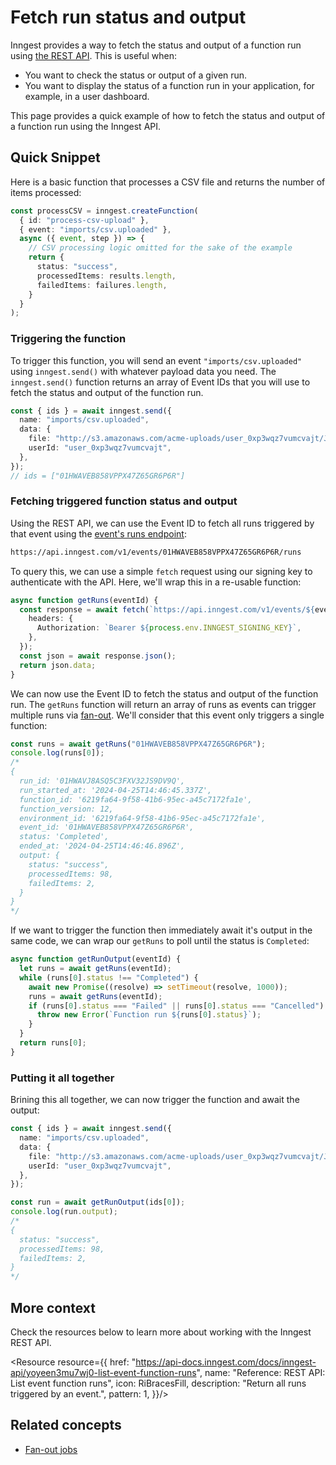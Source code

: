 

# Fetch run status and output

Inngest provides a way to fetch the status and output of a function run using [the REST API](https://api-docs.inngest.com/docs/inngest-api/1j9i5603g5768-introduction). This is useful when:

* You want to check the status or output of a given run.
* You want to display the status of a function run in your application, for example, in a user dashboard.

This page provides a quick example of how to fetch the status and output of a function run using the Inngest API.

## Quick Snippet

Here is a basic function that processes a CSV file and returns the number of items processed:

```typescript
const processCSV = inngest.createFunction(
  { id: "process-csv-upload" },
  { event: "imports/csv.uploaded" },
  async ({ event, step }) => {
    // CSV processing logic omitted for the sake of the example
    return {
      status: "success",
      processedItems: results.length,
      failedItems: failures.length,
    }
  }
);
```

### Triggering the function

To trigger this function, you will send an event `"imports/csv.uploaded"` using `inngest.send()` with whatever payload data you need. The `inngest.send()` function returns an array of Event IDs that you will use to fetch the status and output of the function run.

```typescript
const { ids } = await inngest.send({
  name: "imports/csv.uploaded",
  data: {
    file: "http://s3.amazonaws.com/acme-uploads/user_0xp3wqz7vumcvajt/JVLO6YWS42IXEIGO.csv",
    userId: "user_0xp3wqz7vumcvajt",
  },
});
// ids = ["01HWAVEB858VPPX47Z65GR6P6R"]
```

### Fetching triggered function status and output

Using the REST API, we can use the Event ID to fetch all runs triggered by that event using the [event's runs endpoint](https://api-docs.inngest.com/docs/inngest-api/yoyeen3mu7wj0-list-event-function-runs):

```bash
https://api.inngest.com/v1/events/01HWAVEB858VPPX47Z65GR6P6R/runs
```

To query this, we can use a simple `fetch` request using our signing key to authenticate with the API. Here, we'll wrap this in a re-usable function:

```typescript
async function getRuns(eventId) {
  const response = await fetch(`https://api.inngest.com/v1/events/${eventId}/runs`, {
    headers: {
      Authorization: `Bearer ${process.env.INNGEST_SIGNING_KEY}`,
    },
  });
  const json = await response.json();
  return json.data;
}
```

We can now use the Event ID to fetch the status and output of the function run. The `getRuns` function will return an array of runs as events can trigger multiple runs via [fan-out](/docs/guides/fan-out-jobs). We'll consider that this event only triggers a single function:

```typescript
const runs = await getRuns("01HWAVEB858VPPX47Z65GR6P6R");
console.log(runs[0]);
/*
{
  run_id: '01HWAVJ8ASQ5C3FXV32JS9DV9Q',
  run_started_at: '2024-04-25T14:46:45.337Z',
  function_id: '6219fa64-9f58-41b6-95ec-a45c7172fa1e',
  function_version: 12,
  environment_id: '6219fa64-9f58-41b6-95ec-a45c7172fa1e',
  event_id: '01HWAVEB858VPPX47Z65GR6P6R',
  status: 'Completed',
  ended_at: '2024-04-25T14:46:46.896Z',
  output: {
    status: "success",
    processedItems: 98,
    failedItems: 2,
  }
}
*/
```

If we want to trigger the function then immediately await it's output in the same code, we can wrap our `getRuns` to poll until the status is `Completed`:

```typescript
async function getRunOutput(eventId) {
  let runs = await getRuns(eventId);
  while (runs[0].status !== "Completed") {
    await new Promise((resolve) => setTimeout(resolve, 1000));
    runs = await getRuns(eventId);
    if (runs[0].status === "Failed" || runs[0].status === "Cancelled") {
      throw new Error(`Function run ${runs[0].status}`);
    }
  }
  return runs[0];
}
```

### Putting it all together

Brining this all together, we can now trigger the function and await the output:

```typescript
const { ids } = await inngest.send({
  name: "imports/csv.uploaded",
  data: {
    file: "http://s3.amazonaws.com/acme-uploads/user_0xp3wqz7vumcvajt/JVLO6YWS42IXEIGO.csv",
    userId: "user_0xp3wqz7vumcvajt",
  },
});

const run = await getRunOutput(ids[0]);
console.log(run.output);
/*
{
  status: "success",
  processedItems: 98,
  failedItems: 2,
}
*/
```

## More context

Check the resources below to learn more about working with the Inngest REST API.

<ResourceGrid cols={2}>

<Resource resource={{
  href: "https://api-docs.inngest.com/docs/inngest-api/yoyeen3mu7wj0-list-event-function-runs",
  name: "Reference: REST API: List event function runs",
  icon: RiBracesFill,
  description: "Return all runs triggered by an event.",
  pattern: 1,
}}/>

</ResourceGrid>

## Related concepts

- [Fan-out jobs](/docs/guides/fan-out-jobs)

